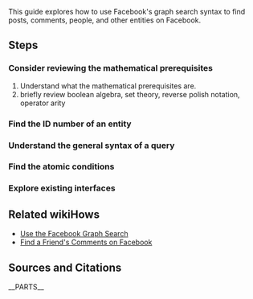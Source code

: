 This guide explores how to use Facebook's graph search syntax to find posts, comments, people, and other entities on Facebook.

==Steps==
===Consider reviewing the mathematical prerequisites===
# Understand what the mathematical prerequisites are.
# briefly review boolean algebra, set theory, reverse polish notation, operator arity

===Find the ID number of an entity===
===Understand the general syntax of a query===
===Find the atomic conditions===
===Explore existing interfaces===


==Related wikiHows==
* [[Use the Facebook Graph Search]]
* [[Find a Friend's Comments on Facebook]]

== Sources and Citations ==
{{reflist}}
__PARTS__
